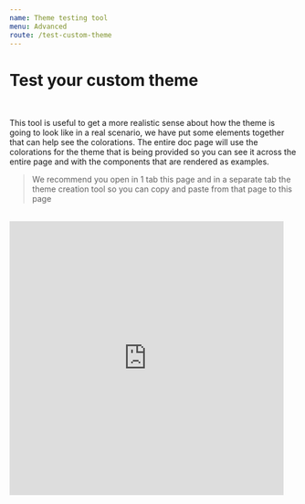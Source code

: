 ```yaml
---
name: Theme testing tool
menu: Advanced
route: /test-custom-theme
---
```



# Test your custom theme

<UiLineSeparator />

<br />

This tool is useful to get a more realistic sense about how the theme is going to look like in a real scenario, we have put some elements
together that can help see the colorations. The entire doc page will use the colorations for the theme that is being provided
so you can see it across the entire page and with the components that are rendered as examples.

> We recommend you open in 1 tab this page and in a separate tab the theme creation tool so you can copy and paste from that page to this page

<TestTheme />

<br />
<iframe
  src="https://giphy.com/embed/LS2WElet7iL31i3bxh"
  width="480"
  height="480"
  frameBorder="0"
  class="giphy-embed"
  allowFullScreen
></iframe>
